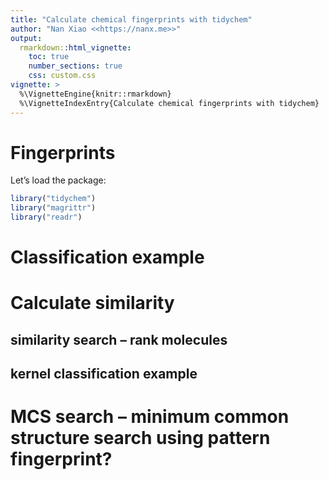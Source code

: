 ```yaml
---
title: "Calculate chemical fingerprints with tidychem"
author: "Nan Xiao <<https://nanx.me>>"
output:
  rmarkdown::html_vignette:
    toc: true
    number_sections: true
    css: custom.css
vignette: >
  %\VignetteEngine{knitr::rmarkdown}
  %\VignetteIndexEntry{Calculate chemical fingerprints with tidychem}
---
```


# Fingerprints

Let's load the package:

```r
library("tidychem")
library("magrittr")
library("readr")
```

# Classification example

# Calculate similarity

## similarity search -- rank molecules

## kernel classification example

# MCS search -- minimum common structure search using pattern fingerprint?
